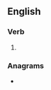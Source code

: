 ==English==

===Verb===
{{head|en|verb form}}

# {{en-third-person singular of|reinflate}}

===Anagrams===
* {{anagrams|en|interleafs}}